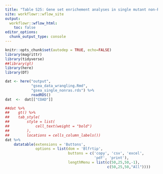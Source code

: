 ```yaml
---
title: "Table S25: Gene set enrichement analyses in single mutant non-RAS gene vs. wild-type colon adenocarcinomas."
site: workflowr::wflow_site
output:
  workflowr::wflow_html:
    toc: false
editor_options:
  chunk_output_type: console
---
```


```r
knitr::opts_chunk$set(autodep = TRUE, echo=FALSE)
library(magrittr)
library(tidyverse)
##library(gt)
library(here)
library(DT)
```



```r
dat <- here("output",
            "gsea_data_wrangling.Rmd",
            "gsea_single_nonras.rds") %>%
            readRDS()
dat  <-  dat[["COAD"]]
```


```r
##dat %>%
##    gt() %>%
##    tab_style(
##        style = list(
##            cell_text(weight = "bold")
##        ),
##        locations = cells_column_labels())
dat %>%
    datatable(extensions = 'Buttons',
              options = list(dom = 'Blfrtip',
                             buttons = c('copy', 'csv', 'excel',
                                         'pdf', 'print'),
                             lengthMenu = list(c(50,25,50,-1),
                                               c(50,25,50,"All"))))
```
